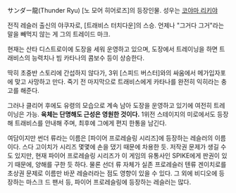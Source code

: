 サンダー龍(Thunder Ryu)
[노 모어 히어로즈]의 등장인물. 성우는 [[코야마 리키야]]

전직 레슬러 출신의 야쿠자로, [트래비스 터치다운]의 스승. 언제나 "그거다 그거"라는 말을 빼먹지 않는 게 그의 트레이드 마크.

현재는 산타 디스트로이에 도장을 세워 운영하고 있으며, 도장에서 트레이닝을 하면 트래비스의 능력치나 빔 카타나의 콤보수 등이 상승한다.

딱히 초중반 스토리에 간섭하지 않다가, 3위 [스피드 버스터]와의 싸움에서 메가입자포에 맞고 사망하고 만다. 죽기 전 마지막으로 트래비스에게 카타나를 완전히 익히라는 충고를 해준다.

그러나 클리어 후에도 유령의 모습으로 계속 남아 도장을 운영하고 있기에 여전히 트레이닝은 가능. '''육체는 단명해도 근성은 영원한 것이다.'''
1위전 스테이지의 미로에서도 등장해 트래비스를 안내해 주며, 최후에 그에게 편지 한통을 남긴다.



여담이지만 썬더 류라는 이름은 [파이어 프로레슬링 시리즈]에 등장하는 레슬러의 이름이다. 스다 고이치가 시리즈 몇몇에 손을 댔기 때문에 차용한 듯. 저작권 문제가 생길 수도 있지만, 현재 파이어 프로레슬링 시리즈가 이 게임의 유통사인 SPIKE에게 판권이 있기 때문에, 양해를 구한 듯 하다. 물론 선더 류 자체가 실존 프로레슬러 텐류 겐이치로를 초상권 문제로 이름만 바꾼 레슬러라는 점도 영향이 있을 수 있다. 그 외에 비디오에 등장하는 마스크 드 팬서 등, 파이어 프로레슬링에 등장하는 레슬러는 많다.
